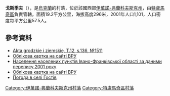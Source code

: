 {{coord|48|46|9|N|24|57|12|E|scale:30000|display=title}}

'''戈斯季夫'''（{{lang-uk|Гостів}}），是[[烏克蘭|烏克蘭]]的村落，位於該國西部[[伊萬諾-弗蘭科夫斯克州|伊萬諾-弗蘭科夫斯克州]]，由[[特盧馬奇區|特盧馬奇區]]負責管轄，面積19.2平方公里，海拔高度296米，2001年人口1,101，人口密度每平方公里57.5人。

==參考資料==
*[http://polona.pl/item/665606/78/ Akta grodzkie i ziemskie, T.12, s.136, №1511] {{Wayback|url=http://polona.pl/item/665606/78/ |date=20170126113935 }} {{ref-la}}
*[http://w1.c1.rada.gov.ua/pls/z7503/A005?rdat1=22.12.2014&rf7571=14363 Облікова картка на сайті ВРУ]
*[http://pop-stat.mashke.org/ukraine-census-2001/ivano-frankivska.htm Населення населених пунктів Івано-Франківської області за даними перепису 2001 року] {{Wayback|url=http://pop-stat.mashke.org/ukraine-census-2001/ivano-frankivska.htm |date=20160305161253 }}
* [http://w1.c1.rada.gov.ua/pls/z7503/A005?rdat1=22.12.2014&rf7571=14363 Облікова картка на сайті ВРУ]
* [http://weather.in.ua/ua/ivano-frankovskaja/5732 Погода в селі Гостів] {{Wayback|url=http://weather.in.ua/ua/ivano-frankovskaja/5732 |date=20141222140620 }}

{{DEFAULTSORT:Гостів}}
[[Category:伊萬諾-弗蘭科夫斯克州村落|Category:伊萬諾-弗蘭科夫斯克州村落]]
[[Category:特盧馬奇區村落|Category:特盧馬奇區村落]]


{{IvanoFrankivsk-geo-stub}}
